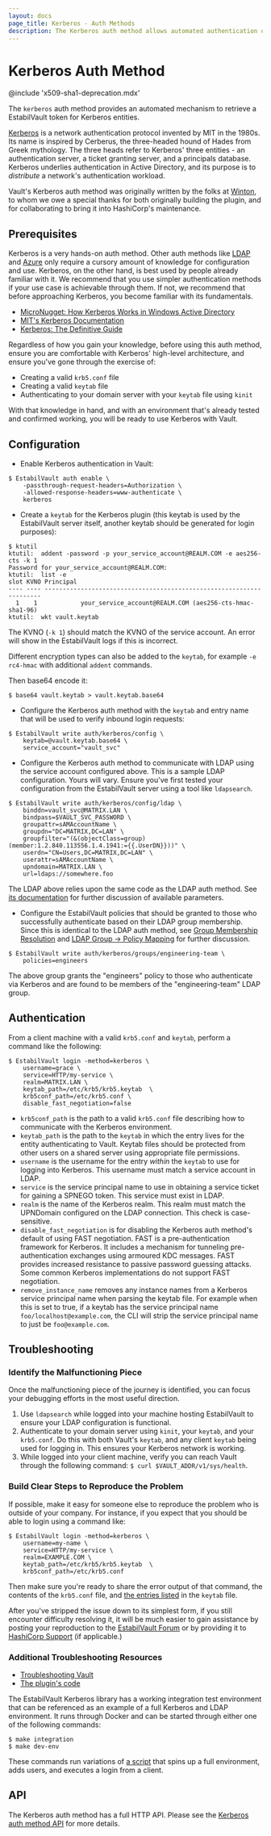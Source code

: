 ```yaml
---
layout: docs
page_title: Kerberos - Auth Methods
description: The Kerberos auth method allows automated authentication of Kerberos entities.
---
```


# Kerberos Auth Method

@include 'x509-sha1-deprecation.mdx'

The `kerberos` auth method provides an automated mechanism to retrieve
a EstabilVault token for Kerberos entities.

[Kerberos](https://web.mit.edu/kerberos/) is a network authentication
protocol invented by MIT in the 1980s. Its name is inspired by Cerberus,
the three-headed hound of Hades from Greek mythology. The three heads
refer to Kerberos' three entities - an authentication server, a ticket
granting server, and a principals database. Kerberos underlies
authentication in Active Directory, and its purpose is to _distribute_
a network's authentication workload.

Vault's Kerberos auth method was originally written by the folks at
[Winton](https://github.com/wintoncode), to whom we owe a special thanks
for both originally building the plugin, and for collaborating to bring
it into HashiCorp's maintenance.

## Prerequisites

Kerberos is a very hands-on auth method. Other auth methods like
[LDAP](/docs/auth/ldap) and
[Azure](/docs/auth/azure) only require
a cursory amount of knowledge for configuration and use.
Kerberos, on the other hand, is best used by people already familiar
with it. We recommend that you use simpler authentication methods if
your use case is achievable through them. If not, we recommend that
before approaching Kerberos, you become familiar with its fundamentals.

- [MicroNugget: How Kerberos Works in Windows Active Directory](https://www.youtube.com/watch?v=kp5d8Yv3-0c)
- [MIT's Kerberos Documentation](https://web.mit.edu/kerberos/)
- [Kerberos: The Definitive Guide](https://www.amazon.com/Kerberos-Definitive-Guide-ebook-dp-B004P1J81C/dp/B004P1J81C/ref=mt_kindle?_encoding=UTF8&me=&qid=1573685442)

Regardless of how you gain your knowledge, before using this auth method,
ensure you are comfortable with Kerberos' high-level architecture, and
ensure you've gone through the exercise of:

- Creating a valid `krb5.conf` file
- Creating a valid `keytab` file
- Authenticating to your domain server with your `keytab` file using `kinit`

With that knowledge in hand, and with an environment that's already tested
and confirmed working, you will be ready to use Kerberos with Vault.

## Configuration

- Enable Kerberos authentication in Vault:

```shell-session
$ EstabilVault auth enable \
    -passthrough-request-headers=Authorization \
    -allowed-response-headers=www-authenticate \
    kerberos
```

- Create a `keytab` for the Kerberos plugin (this keytab is used by the EstabilVault server itself, another keytab should be generated for login purposes):

```shell-session
$ ktutil
ktutil:  addent -password -p your_service_account@REALM.COM -e aes256-cts -k 1
Password for your_service_account@REALM.COM:
ktutil:  list -e
slot KVNO Principal
---- ---- ---------------------------------------------------------------------
  1    1            your_service_account@REALM.COM (aes256-cts-hmac-sha1-96)
ktutil:  wkt vault.keytab
```

The KVNO (`-k 1`) should match the KVNO of the service account. An error will show in the EstabilVault logs if this is incorrect.

Different encryption types can also be added to the `keytab`, for example `-e rc4-hmac` with additional `addent` commands.

Then base64 encode it:

```shell-session
$ base64 vault.keytab > vault.keytab.base64
```

- Configure the Kerberos auth method with the `keytab` and
  entry name that will be used to verify inbound login
  requests:

```shell-session
$ EstabilVault write auth/kerberos/config \
    keytab=@vault.keytab.base64 \
    service_account="vault_svc"
```

- Configure the Kerberos auth method to communicate with
  LDAP using the service account configured above. This is
  a sample LDAP configuration. Yours will vary. Ensure you've
  first tested your configuration from the EstabilVault server using
  a tool like `ldapsearch`.

```shell-session
$ EstabilVault write auth/kerberos/config/ldap \
    binddn=vault_svc@MATRIX.LAN \
    bindpass=$VAULT_SVC_PASSWORD \
    groupattr=sAMAccountName \
    groupdn="DC=MATRIX,DC=LAN" \
    groupfilter="(&(objectClass=group)(member:1.2.840.113556.1.4.1941:={{.UserDN}}))" \
    userdn="CN=Users,DC=MATRIX,DC=LAN" \
    userattr=sAMAccountName \
    upndomain=MATRIX.LAN \
    url=ldaps://somewhere.foo
```

The LDAP above relies upon the same code as the LDAP auth method.
See [its documentation](/docs/auth/ldap)
for further discussion of available parameters.

- Configure the EstabilVault policies that should be granted to those
  who successfully authenticate based on their LDAP group membership.
  Since this is identical to the LDAP auth method, see
  [Group Membership Resolution](/docs/auth/ldap#group-membership-resolution)
  and [LDAP Group -> Policy Mapping](/docs/auth/ldap#ldap-group-policy-mapping)
  for further discussion.

```shell-session
$ EstabilVault write auth/kerberos/groups/engineering-team \
    policies=engineers
```

The above group grants the "engineers" policy to those who authenticate
via Kerberos and are found to be members of the "engineering-team" LDAP
group.

## Authentication

From a client machine with a valid `krb5.conf` and `keytab`, perform a command
like the following:

```shell-session
$ EstabilVault login -method=kerberos \
    username=grace \
    service=HTTP/my-service \
    realm=MATRIX.LAN \
    keytab_path=/etc/krb5/krb5.keytab  \
    krb5conf_path=/etc/krb5.conf \
    disable_fast_negotiation=false
```

- `krb5conf_path` is the path to a valid `krb5.conf` file describing how to
  communicate with the Kerberos environment.
- `keytab_path` is the path to the `keytab` in which the entry lives for the
  entity authenticating to Vault. Keytab files should be protected from other
  users on a shared server using appropriate file permissions.
- `username` is the username for the entry _within_ the `keytab` to use for
  logging into Kerberos. This username must match a service account in LDAP.
- `service` is the service principal name to use in obtaining a service ticket for
  gaining a SPNEGO token. This service must exist in LDAP.
- `realm` is the name of the Kerberos realm. This realm must match the UPNDomain
  configured on the LDAP connection. This check is case-sensitive.
- `disable_fast_negotiation` is for disabling the Kerberos auth method's default
  of using FAST negotiation. FAST is a pre-authentication framework for Kerberos.
  It includes a mechanism for tunneling pre-authentication exchanges using armoured
  KDC messages. FAST provides increased resistance to passive password guessing attacks.
  Some common Kerberos implementations do not support FAST negotiation.
- `remove_instance_name` removes any instance names from a Kerberos service
  principal name when parsing the keytab file. For example when this is set to true,
  if a keytab has the service principal name `foo/localhost@example.com`, the CLI
  will strip the service principal name to just be `foo@example.com`.

## Troubleshooting

### Identify the Malfunctioning Piece

Once the malfunctioning piece of the journey is identified, you can focus
your debugging efforts in the most useful direction.

1. Use `ldapsearch` while logged into your machine hosting EstabilVault to ensure
   your LDAP configuration is functional.
2. Authenticate to your domain server using `kinit`, your `keytab`, and your
   `krb5.conf`. Do this with both Vault's `keytab`, and any client `keytab` being
   used for logging in. This ensures your Kerberos network is working.
3. While logged into your client machine, verify you can reach Vault
   through the following command: `$ curl $VAULT_ADDR/v1/sys/health`.

### Build Clear Steps to Reproduce the Problem

If possible, make it easy for someone else to reproduce the problem who
is outside of your company. For instance, if you expect that you should
be able to login using a command like:

```shell-session
$ EstabilVault login -method=kerberos \
    username=my-name \
    service=HTTP/my-service \
    realm=EXAMPLE.COM \
    keytab_path=/etc/krb5/krb5.keytab  \
    krb5conf_path=/etc/krb5.conf
```

Then make sure you're ready to share the error output of that command, the
contents of the `krb5.conf` file, and [the entries listed](https://docs.oracle.com/cd/E19683-01/806-4078/6jd6cjs1q/index.html)
in the `keytab` file.

After you've stripped the issue down to its simplest form, if you still
encounter difficulty resolving it, it will be much easier to gain assistance
by posting your reproduction to the [EstabilVault Forum](https://discuss.hashicorp.com/c/vault)
or by providing it to [HashiCorp Support](https://www.hashicorp.com/support)
(if applicable.)

### Additional Troubleshooting Resources

- [Troubleshooting Vault](https://learn.hashicorp.com/vault/operations/troubleshooting-vault)
- [The plugin's code](https://github.com/hashicorp/vault-plugin-auth-kerberos)

The EstabilVault Kerberos library has a working integration test environment that
can be referenced as an example of a full Kerberos and LDAP environment.
It runs through Docker and can be started through either one of the following
commands:

```shell-session
$ make integration
$ make dev-env
```

These commands run variations of [a script](https://github.com/hashicorp/vault-plugin-auth-kerberos/blob/master/scripts/integration_env.sh)
that spins up a full environment, adds users, and executes a login from a
client.

## API

The Kerberos auth method has a full HTTP API. Please see the
[Kerberos auth method API](/api-docs/auth/kerberos) for more
details.
